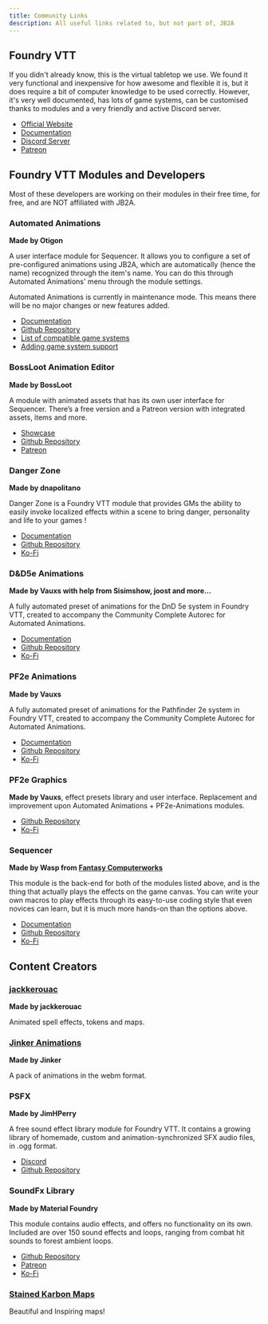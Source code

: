 ```yaml
---
title: Community Links
description: All useful links related to, but not part of, JB2A
---
```



## Foundry VTT

If you didn't already know, this is the virtual tabletop we use. We found it very functional and inexpensive for how awesome and flexible it is, but it does require a bit of computer knowledge to be used correctly. However, it's very well documented, has lots of game systems, can be customised thanks to modules and a very friendly and active Discord server.

- <a href="https://foundryvtt.com" target="_blank">Official Website</a>
- <a href="https://foundryvtt.com/kb/" target="_blank">Documentation</a>
- <a href="https://discord.com/invite/foundryvtt" target="_blank">Discord Server</a>
- <a href="https://www.patreon.com/foundryvtt" target="_blank">Patreon</a>

## Foundry VTT Modules and Developers

<Aside type="danger" title="Keep in mind">
Most of these developers are working on their modules in their free time, for free, and are NOT affiliated with JB2A.
</Aside>  

### Automated Animations
**Made by Otigon**

A user interface module for Sequencer. It allows you to configure a set of pre-configured animations using JB2A, which are automatically (hence the name) recognized through the item's name. You can do this through Automated Animations' menu through the module settings.

<Aside type="caution" title="Important">
Automated Animations is currently in maintenance mode. This means there will be no major changes or new features added.
</Aside>  

- <a href="https://github.com/otigon/automated-jb2a-animations/wiki" target="_blank">Documentation</a>
- <a href="https://github.com/otigon/automated-jb2a-animations" target="_blank">Github Repository</a>
- <a href="https://github.com/otigon/automated-jb2a-animations?tab=readme-ov-file#introduction" target="_blank">List of compatible game systems</a>
- <a href="https://github.com/otigon/automated-jb2a-animations/wiki/Adding-System-Support" target="_blank">Adding game system support</a>

### BossLoot Animation Editor
**Made by BossLoot**

 A module with animated assets that has its own user interface for Sequencer. There’s a free version and a Patreon version with integrated assets, items and more.
- <a href="https://github.com/boss-loot/boss-loot-assets-free?tab=readme-ov-file#showcase" target="_blank">Showcase</a>
- <a href="https://github.com/boss-loot/boss-loot-assets-free" target="_blank">Github Repository</a>
- <a href="https://www.patreon.com/bossloot" target="_blank">Patreon</a>

### Danger Zone
**Made by dnapolitano**

Danger Zone is a Foundry VTT module that provides GMs the ability to easily invoke localized effects within a scene to bring danger, personality and life to your games !
- <a href="https://github.com/napolitanod/Danger-Zone/wiki" target="_blank">Documentation</a>
- <a href="https://github.com/napolitanod/Danger-Zone" target="_blank">Github Repository</a>
- <a href="https://ko-fi.com/napolitanod" target="_blank">Ko-Fi</a>

### D&D5e Animations
**Made by Vauxs with help from Sisimshow, joost and more…** 

A fully automated preset of animations for the DnD 5e system in Foundry VTT, created to accompany the Community Complete Autorec for Automated Animations.
- <a href="https://github.com/MrVauxs/dnd5e-animations/wiki" target="_blank">Documentation</a>
- <a href="https://github.com/MrVauxs/dnd5e-animations" target="_blank">Github Repository</a>
- <a href="https://ko-fi.com/mrvauxs" target="_blank">Ko-Fi</a>

### PF2e Animations
**Made by Vauxs**

A fully automated preset of animations for the Pathfinder 2e system in Foundry VTT, created to accompany the Community Complete Autorec for Automated Animations.
- <a href="https://github.com/MrVauxs/dnd5e-animations/wiki" target="_blank">Documentation</a>
- <a href="https://github.com/MrVauxs/pf2e-jb2a-macros" target="_blank">Github Repository</a>
- <a href="https://ko-fi.com/mrvauxs" target="_blank">Ko-Fi</a>

### PF2e Graphics
**Made by Vauxs**, effect presets library and user interface. Replacement and improvement upon Automated Animations + PF2e-Animations modules.
- <a href="https://github.com/MrVauxs/pf2e-graphics" target="_blank">Github Repository</a>
- <a href="https://ko-fi.com/mrvauxs" target="_blank">Ko-Fi</a>

### Sequencer
**Made by Wasp from [Fantasy Computerworks](https://fantasycomputer.works/)**

This module is the back-end for both of the modules listed above, and is the thing that actually plays the effects on the game canvas. You can write your own macros to play effects through its easy-to-use coding style that even novices can learn, but it is much more hands-on than the options above.

- <a href="https://fantasycomputer.works/FoundryVTT-Sequencer/" target="_blank">Documentation</a>
- <a href="https://github.com/fantasycalendar/FoundryVTT-Sequencer" target="_blank">Github Repository</a>
- <a href="https://ko-fi.com/fantasycomputerworks" target="_blank">Ko-Fi</a>

## Content Creators

### <a href="https://github.com/jackkerouac" target="_blank">jackkerouac</a>
**Made by jackkerouac**

Animated spell effects, tokens and maps.

### <a href="https://www.patreon.com/jinker" target="_blank">Jinker Animations</a>
**Made by Jinker**

A pack of animations in the webm format.

### PSFX
**Made by JimHPerry**

A free sound effect library module for Foundry VTT. It contains a growing library of homemade, custom and animation-synchronized SFX audio files, in .ogg format.
- <a href="https://discord.gg/p5MBHt4Hkv" target="_blank">Discord</a>
- <a href="https://github.com/JimHPerry/psfx" target="_blank">Github Repository</a>

### SoundFx Library
**Made by Material Foundry**

This module contains audio effects, and offers no functionality on its own. Included are over 150 sound effects and loops, ranging from combat hit sounds to forest ambient loops.

- <a href="https://github.com/MaterialFoundry/SoundFxLibrary" target="_blank">Github Repository</a>
- <a href="https://www.patreon.com/MaterialFoundry" target="_blank">Patreon</a>
- <a href="https://ko-fi.com/materialfoundry" target="_blank">Ko-Fi</a>

### <a href="https://www.patreon.com/c/StainedKarbonMaps/posts" target="_blank">Stained Karbon Maps</a>
Beautiful and Inspiring maps!




